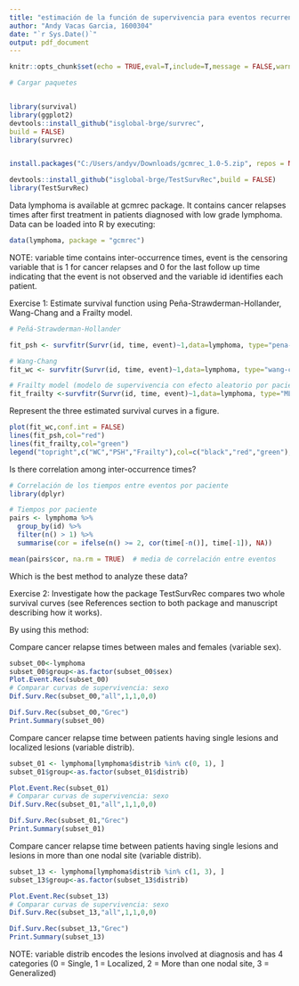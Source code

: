 ```yaml
---
title: "estimación de la función de supervivencia para eventos recurrentes"
author: "Andy Vacas Garcia, 1600304"
date: "`r Sys.Date()`"
output: pdf_document
---
```


```r
knitr::opts_chunk$set(echo = TRUE,eval=T,include=T,message = FALSE,warning=FALSE)
```

```r
# Cargar paquetes


library(survival)
library(ggplot2)
devtools::install_github("isglobal-brge/survrec",
build = FALSE)
library(survrec)


install.packages("C:/Users/andyv/Downloads/gcmrec_1.0-5.zip", repos = NULL, type = "win.binary")

devtools::install_github("isglobal-brge/TestSurvRec",build = FALSE)
library(TestSurvRec)
```


Data lymphoma is available at gcmrec package. It contains cancer relapses times after first treatment in patients diagnosed with low grade lymphoma. Data can be loaded into R by executing:

```r
data(lymphoma, package = "gcmrec")
```

NOTE: variable time contains inter-occurrence times, event is the censoring variable that is 1 for cancer relapses and 0 for the last follow up time indicating that the event is not observed and the variable id identifies each patient.



Exercise 1:
Estimate survival function using Peña-Strawderman-Hollander, Wang-Chang and a Frailty model.
```r
# Peñá-Strawderman-Hollander

fit_psh <- survfitr(Survr(id, time, event)~1,data=lymphoma, type="pena-strawderman-hollander")

# Wang-Chang
fit_wc <- survfitr(Survr(id, time, event)~1,data=lymphoma, type="wang-chang")

# Frailty model (modelo de supervivencia con efecto aleatorio por paciente)
fit_frailty <-survfitr(Survr(id, time, event)~1,data=lymphoma, type="MLEfrailty")
```


Represent the three estimated survival curves in a figure.

```r
plot(fit_wc,conf.int = FALSE)
lines(fit_psh,col="red")
lines(fit_frailty,col="green")
legend("topright",c("WC","PSH","Frailty"),col=c("black","red","green"),lty = 1)

```

Is there correlation among inter-occurrence times?

```r
# Correlación de los tiempos entre eventos por paciente
library(dplyr)

# Tiempos por paciente
pairs <- lymphoma %>%
  group_by(id) %>%
  filter(n() > 1) %>%
  summarise(cor = ifelse(n() >= 2, cor(time[-n()], time[-1]), NA))

mean(pairs$cor, na.rm = TRUE)  # media de correlación entre eventos
```


Which is the best method to analyze these data?


Exercise 2:
Investigate how the package TestSurvRec compares two whole survival curves (see References section to both package and manuscript describing how it works).

By using this method:

Compare cancer relapse times between males and females (variable sex).

```r
subset_00<-lymphoma
subset_00$group<-as.factor(subset_00$sex)
Plot.Event.Rec(subset_00)
# Comparar curvas de supervivencia: sexo
Dif.Surv.Rec(subset_00,"all",1,1,0,0)

Dif.Surv.Rec(subset_00,"Grec")
Print.Summary(subset_00)
```

Compare cancer relapse time between patients having single lesions and localized lesions (variable distrib).
```r
subset_01 <- lymphoma[lymphoma$distrib %in% c(0, 1), ]
subset_01$group<-as.factor(subset_01$distrib)

Plot.Event.Rec(subset_01)
# Comparar curvas de supervivencia: sexo
Dif.Surv.Rec(subset_01,"all",1,1,0,0)

Dif.Surv.Rec(subset_01,"Grec")
Print.Summary(subset_01)
```

Compare cancer relapse time between patients having single lesions and lesions in more than one nodal site (variable distrib).

```r
subset_13 <- lymphoma[lymphoma$distrib %in% c(1, 3), ]
subset_13$group<-as.factor(subset_13$distrib)

Plot.Event.Rec(subset_13)
# Comparar curvas de supervivencia: sexo
Dif.Surv.Rec(subset_13,"all",1,1,0,0)

Dif.Surv.Rec(subset_13,"Grec")
Print.Summary(subset_13)
```


NOTE: variable distrib encodes the lesions involved at diagnosis and has 4 categories (0 = Single, 1 = Localized, 2 = More than one nodal site, 3 = Generalized)